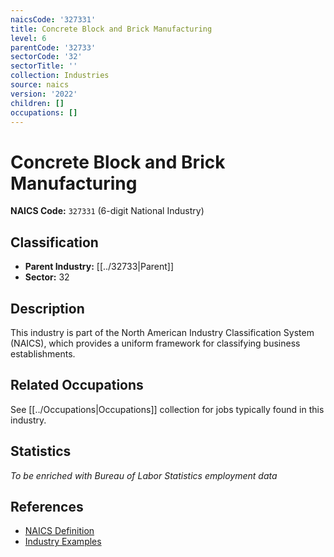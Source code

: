 ```yaml
---
naicsCode: '327331'
title: Concrete Block and Brick Manufacturing
level: 6
parentCode: '32733'
sectorCode: '32'
sectorTitle: ''
collection: Industries
source: naics
version: '2022'
children: []
occupations: []
---
```

# Concrete Block and Brick Manufacturing

**NAICS Code:** `327331` (6-digit National Industry)

## Classification

- **Parent Industry:** [[../32733|Parent]]
- **Sector:** 32

## Description

This industry is part of the North American Industry Classification System (NAICS), which provides a uniform framework for classifying business establishments.

## Related Occupations

See [[../Occupations|Occupations]] collection for jobs typically found in this industry.

## Statistics

*To be enriched with Bureau of Labor Statistics employment data*

## References

- [NAICS Definition](https://www.census.gov/naics/)
- [Industry Examples](https://www.census.gov/naics/2022NAICS/)
